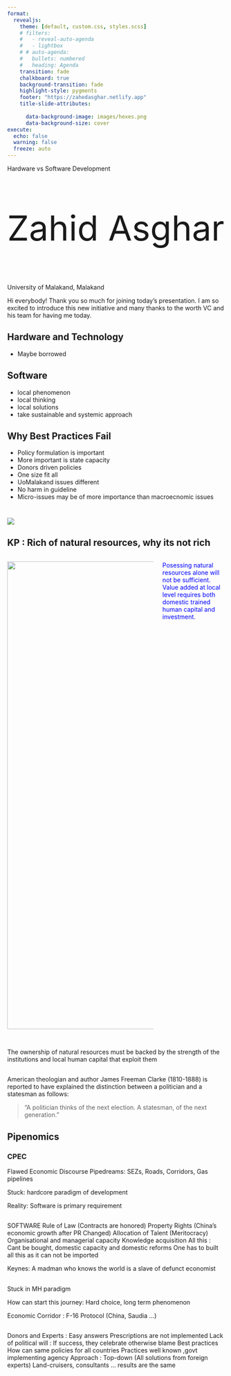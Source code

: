 ---
format:
  revealjs: 
    theme: [default, custom.css, styles.scss]
    # filters:
    #   - reveal-auto-agenda
    #   - lightbox
    # # auto-agenda:
    #   bullets: numbered
    #   heading: Agenda
    transition: fade
    chalkboard: true
    background-transition: fade
    highlight-style: pygments
    footer: "https://zahedasghar.netlify.app"
    title-slide-attributes:
      
      data-background-image: images/hexes.png
      data-background-size: cover
execute:
  echo: false
  warning: false
  freeze: auto
---

::: r-fit-text
[Hardware vs Software Development]{.flow}
:::

::: {style="font-size: 80px"}
Zahid Asghar
:::
University of Malakand, Malakand


::: notes
Hi everybody! Thank you so much for joining today's presentation. I am so excited to introduce this new initiative and many thanks to the worth VC and his team for having me today.
:::

## Hardware and Technology

- Maybe borrowed

## Software

-   local phenomenon 
-   local thinking
-   local solutions
-   take sustainable and systemic approach 

## Why Best Practices Fail

-   Policy formulation is important
  -   More important is state capacity 
-   Donors driven policies 
  -   One size fit all 
-   UoMalakand issues different 
  -   No harm in guideline
-   Micro-issues may be of more importance than macroecnomic issues 


#  {background-color="black" background-image="images/gemstone.jpg" background-size="200px" background-repeat="repeat"} 

## 

![](images/gemstone.jpg){.r-stretch}

## KP : Rich of natural resources, why its not rich

::: columns
::: {.column width="70%"}
![](images/gemstone.jpg){width="1080"}
:::

::: {.column width="30%"}

 [Posessing natural resources alone will not be sufficient. Value added at local level requires both domestic trained human capital and investment.]{style="color:blue;"}
::: 
:::

##  

The ownership of natural resources must be backed by the strength of the institutions and local human capital that exploit them

## 

American theologian and author James Freeman Clarke (1810-1888) is reported to have explained the distinction between a politician and a statesman as follows: 

>    "A politician thinks of the next election. A statesman, of the next generation."


## Pipenomics

### CPEC 

Flawed Economic Discourse
Pipedreams: SEZs, Roads, Corridors, Gas pipelines

Stuck: hardcore paradigm of development

Reality: Software is primary requirement

## 
SOFTWARE
Rule of Law (Contracts are honored)
Property Rights (China’s economic growth after PR Changed)
Allocation of Talent (Meritocracy)
Organisational and managerial capacity
Knowledge acquisition
All this : Cant be bought, domestic capacity and domestic reforms One has to built all this as it can not be imported

Keynes: A madman who knows the world is a slave of defunct economist

## 

Stuck in MH paradigm


How can start this journey: Hard choice, long term phenomenon

Economic Corridor : F-16 Protocol (China, Saudia …)

## 

Donors and Experts : Easy answers
Prescriptions are not implemented
Lack of political will : If success, they celebrate otherwise blame
Best practices
How can same policies for all countries
Practices well known ,govt implementing agency
Approach : Top-down (All solutions from foreign experts) Land-cruisers, consultants … results are the same